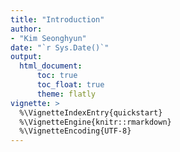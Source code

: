 ```yaml
---
title: "Introduction"
author:
- "Kim Seonghyun"
date: "`r Sys.Date()`"
output: 
  html_document:
      toc: true
      toc_float: true
      theme: flatly
vignette: >
  %\VignetteIndexEntry{quickstart}
  %\VignetteEngine{knitr::rmarkdown}
  %\VignetteEncoding{UTF-8}
---
```



